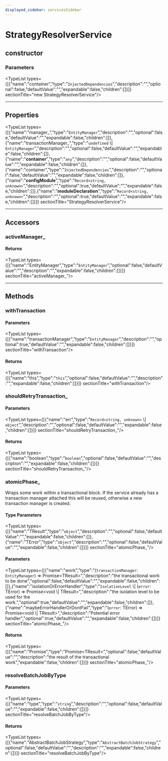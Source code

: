 ```yaml
---
displayed_sidebar: servicesSidebar
---
```



# StrategyResolverService

## constructor

### Parameters

<TypeList types={[{"name":"container","type":"`InjectedDependencies`","description":"","optional":false,"defaultValue":"","expandable":false,"children":[]}]}  sectionTitle="new StrategyResolverService"/>

___

## Properties

<TypeList types={[{"name":"manager_","type":"`EntityManager`","description":"","optional":false,"defaultValue":"","expandable":false,"children":[]},{"name":"transactionManager_","type":"`undefined` \\| `EntityManager`","description":"","optional":false,"defaultValue":"","expandable":false,"children":[]},{"name":"__container__","type":"`any`","description":"","optional":false,"defaultValue":"","expandable":false,"children":[]},{"name":"container","type":"`InjectedDependencies`","description":"","optional":false,"defaultValue":"","expandable":false,"children":[]},{"name":"__configModule__","type":"`Record<string, unknown>`","description":"","optional":true,"defaultValue":"","expandable":false,"children":[]},{"name":"__moduleDeclaration__","type":"`Record<string, unknown>`","description":"","optional":true,"defaultValue":"","expandable":false,"children":[]}]}  sectionTitle="StrategyResolverService"/>

___

## Accessors

### activeManager\_

#### Returns

<TypeList types={[{"name":"EntityManager","type":"`EntityManager`","optional":false,"defaultValue":"","description":"","expandable":false,"children":[]}]}  sectionTitle="activeManager_"/>

___

## Methods

### withTransaction

#### Parameters

<TypeList types={[{"name":"transactionManager","type":"`EntityManager`","description":"","optional":true,"defaultValue":"","expandable":false,"children":[]}]}  sectionTitle="withTransaction"/>

#### Returns

<TypeList types={[{"name":"this","type":"`this`","optional":false,"defaultValue":"","description":"","expandable":false,"children":[]}]}  sectionTitle="withTransaction"/>

### shouldRetryTransaction\_

#### Parameters

<TypeList types={[{"name":"err","type":"`Record<string, unknown>` \\| `object`","description":"","optional":false,"defaultValue":"","expandable":false,"children":[]}]}  sectionTitle="shouldRetryTransaction_"/>

#### Returns

<TypeList types={[{"name":"boolean","type":"`boolean`","optional":false,"defaultValue":"","description":"","expandable":false,"children":[]}]}  sectionTitle="shouldRetryTransaction_"/>

### atomicPhase\_

Wraps some work within a transactional block. If the service already has
a transaction manager attached this will be reused, otherwise a new
transaction manager is created.

#### Type Parameters

<TypeList types={[{"name":"TResult","type":"`object`","description":"","optional":false,"defaultValue":"","expandable":false,"children":[]},{"name":"TError","type":"`object`","description":"","optional":false,"defaultValue":"","expandable":false,"children":[]}]}  sectionTitle="atomicPhase_"/>

#### Parameters

<TypeList types={[{"name":"work","type":"(`transactionManager`: `EntityManager`) => Promise&#60;TResult&#62;","description":"the transactional work to be done","optional":false,"defaultValue":"","expandable":false,"children":[]},{"name":"isolationOrErrorHandler","type":"`IsolationLevel` \\| (`error`: TError) => Promise&#60;void \\| TResult&#62;","description":"the isolation level to be used for the work.","optional":true,"defaultValue":"","expandable":false,"children":[]},{"name":"maybeErrorHandlerOrDontFail","type":"(`error`: TError) => Promise&#60;void \\| TResult&#62;","description":"Potential error handler","optional":true,"defaultValue":"","expandable":false,"children":[]}]}  sectionTitle="atomicPhase_"/>

#### Returns

<TypeList types={[{"name":"Promise","type":"Promise&#60;TResult&#62;","optional":false,"defaultValue":"","description":"the result of the transactional work","expandable":false,"children":[]}]}  sectionTitle="atomicPhase_"/>

### resolveBatchJobByType

#### Parameters

<TypeList types={[{"name":"type","type":"`string`","description":"","optional":false,"defaultValue":"","expandable":false,"children":[]}]}  sectionTitle="resolveBatchJobByType"/>

#### Returns

<TypeList types={[{"name":"AbstractBatchJobStrategy","type":"`AbstractBatchJobStrategy`","optional":false,"defaultValue":"","description":"","expandable":false,"children":[]}]}  sectionTitle="resolveBatchJobByType"/>
